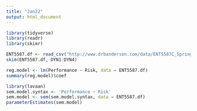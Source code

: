 ```yaml
---
title: "Jan22"
output: html_document
---
```

```r
library(tidyverse)
library(readr)
library(skimr)

ENT5587.df <- read_csv("http://www.drbanderson.com/data/ENT5587C_Spring2018.csv")
skim(ENT5587.df, DYN1:DYN4)
```

```r
reg.model <- lm(Performance ~ Risk, data = ENT5587.df)
summary(reg.model)$coef
```

```r
library(lavaan)
sem.model.syntax <- 'Performance ~ Risk'
sem.model <- sem(sem.model.syntax, data = ENT5587.df)
parameterEstimates(sem.model)
```

